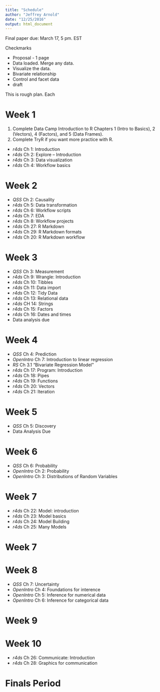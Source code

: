```yaml
---
title: "Schedule"
author: "Jeffrey Arnold"
date: "12/25/2016"
output: html_document
---
```


Final paper due: March 17, 5 pm. EST

Checkmarks

- Proposal - 1 page
- Data loaded. Merge any data.
- Visualize the data.
- Bivariate relationship
- Control and facet data
- draft

This is rough plan. Each 

# Week 1

1. Complete Data Camp Introduction to R Chapters 1 (Intro to Basics), 2 (Vectors), 4 (Factors), and 5 (Data Frames).
2. Complete TryR if you want more practice with R.

- *r4ds* Ch 1: Introduction
- *r4ds* Ch 2: Explore -- Introduction
- *r4ds* Ch 3: Data visualization
- *r4ds* Ch 4: Workflow basics

# Week 2

- *QSS* Ch 2: Causality
- *r4ds* Ch 5: Data transformation
- *r4ds* Ch 6: Workflow scripts
- *r4ds* Ch 7: EDA
- *r4ds* Ch 8: Workflow projects
- *r4ds* Ch 27: R Markdown
- *r4ds* Ch 29: R Markdown formats
- *r4ds* Ch 20: R Markdown workflow

# Week 3

- *QSS* Ch 3: Measurement
- *r4ds* Ch 9: Wrangle: Introduction
- *r4ds* Ch 10: Tibbles
- *r4ds* Ch 11: Data import
- *r4ds* Ch 12: Tidy Data
- *r4ds* Ch 13: Relational data
- *r4ds* CH 14: Strings
- *r4ds* Ch 15: Factors
- *r4ds* Ch 16: Dates and times
- Data analysis due

# Week 4

- *QSS* Ch 4: Prediction
- *OpenIntro* Ch 7: Introduction to linear regression
- *RS* Ch 3.1 "Bivariate Regression Model"
- *r4ds* Ch 17: Program: Introduction
- *r4ds* Ch 18: Pipes
- *r4ds* Ch 19: Functions
- *r4ds* Ch 20: Vectors
- *r4ds* Ch 21: Iteration

# Week 5

- *QSS* Ch 5: Discovery
- Data Analysis Due

# Week 6

- *QSS* Ch 6: Probability
- *OpenIntro* Ch 2: Probability
- *OpenIntro* Ch 3: Distributions of Random Variables


# Week 7

- *r4ds* Ch 22: Model: introduction
- *r4ds* Ch 23: Model basics
- *r4ds* Ch 24: Model Building
- *r4ds* Ch 25: Many Models


# Week 7




# Week 8

- *QSS* Ch 7: Uncertainty
- *OpenIntro* Ch 4: Foundations for interence
- *OpenIntro* Ch 5: Inference for numerical data
- *OpenIntro* Ch 6: Inference for categorical data


# Week 9


# Week 10

- *r4ds* Ch 26: Communicate: Introduction
- *r4ds* Ch 28: Graphics for communication


# Finals Period

